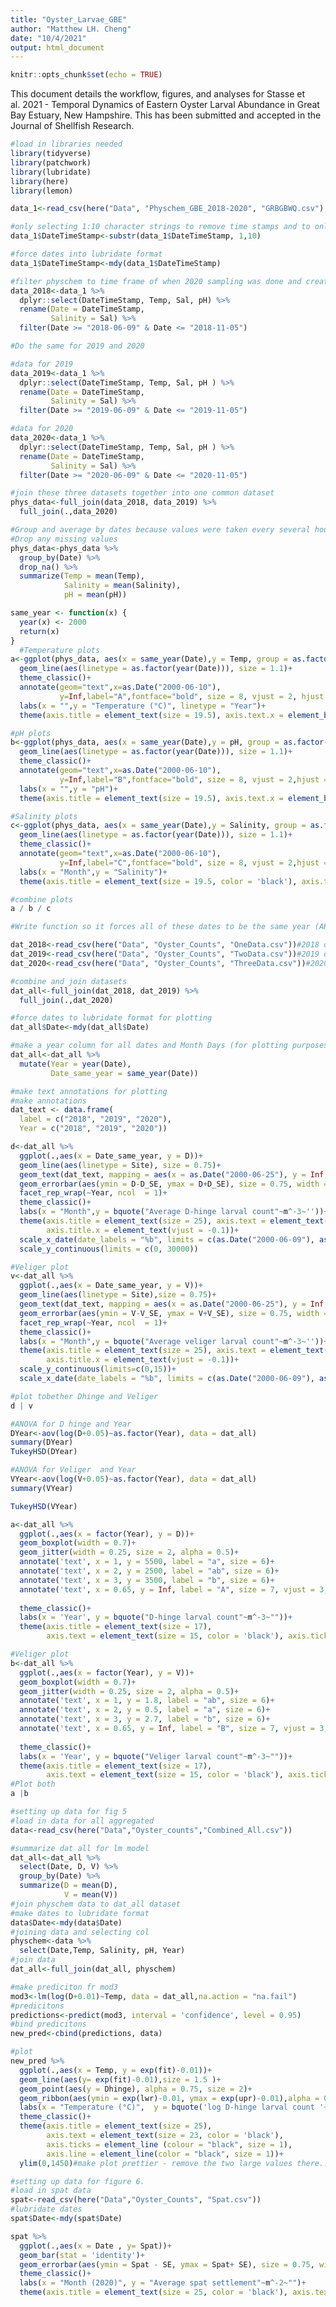 ```yaml
---
title: "Oyster_Larvae_GBE"
author: "Matthew LH. Cheng"
date: "10/4/2021"
output: html_document
---
```


```r
knitr::opts_chunk$set(echo = TRUE)
```

This document details the workflow, figures, and analyses for Stasse et al. 2021 - Temporal Dynamics of Eastern Oyster Larval Abundance in Great Bay Estuary, New Hampshire. This has been submitted and accepted in the Journal of Shellfish Research.

```r
#load in libraries needed
library(tidyverse)
library(patchwork)
library(lubridate)
library(here)
library(lemon)

data_1<-read_csv(here("Data", "Physchem_GBE_2018-2020", "GRBGBWQ.csv"), skip = 2)#skipping first two rows 

#only selecting 1:10 character strings to remove time stamps and to only keep dates
data_1$DateTimeStamp<-substr(data_1$DateTimeStamp, 1,10)

#force dates into lubridate format
data_1$DateTimeStamp<-mdy(data_1$DateTimeStamp)

#filter physchem to time frame of when 2020 sampling was done and create new object with 2018 data
data_2018<-data_1 %>% 
  dplyr::select(DateTimeStamp, Temp, Sal, pH) %>% 
  rename(Date = DateTimeStamp,
         Salinity = Sal) %>% 
  filter(Date >= "2018-06-09" & Date <= "2018-11-05")

#Do the same for 2019 and 2020

#data for 2019
data_2019<-data_1 %>% 
  dplyr::select(DateTimeStamp, Temp, Sal, pH ) %>% 
  rename(Date = DateTimeStamp,
         Salinity = Sal) %>% 
  filter(Date >= "2019-06-09" & Date <= "2019-11-05")

#data for 2020
data_2020<-data_1 %>% 
  dplyr::select(DateTimeStamp, Temp, Sal, pH ) %>% 
  rename(Date = DateTimeStamp,
         Salinity = Sal) %>% 
  filter(Date >= "2020-06-09" & Date <= "2020-11-05")

#join these three datasets together into one common dataset
phys_data<-full_join(data_2018, data_2019) %>% 
  full_join(.,data_2020)

#Group and average by dates because values were taken every several hours
#Drop any missing values
phys_data<-phys_data %>% 
  group_by(Date) %>% 
  drop_na() %>% 
  summarize(Temp = mean(Temp),
            Salinity = mean(Salinity),
            pH = mean(pH))
```


```r
same_year <- function(x) {
  year(x) <- 2000
  return(x)
} 
  #Temperature plots
a<-ggplot(phys_data, aes(x = same_year(Date),y = Temp, group = as.factor(year(Date))))+
  geom_line(aes(linetype = as.factor(year(Date))), size = 1.1)+
  theme_classic()+
  annotate(geom="text",x=as.Date("2000-06-10"),
           y=Inf,label="A",fontface="bold", size = 8, vjust = 2, hjust = 2)+
  labs(x = "",y = "Temperature (°C)", linetype = "Year")+
  theme(axis.title = element_text(size = 19.5), axis.text.x = element_blank(), legend.text = element_text(size = 17, color = 'black'), legend.title = element_text(size = 17, color = 'black'), legend.position = c(0.93,0.74), axis.ticks = element_line (colour = "black", size = 1),  axis.line = element_line(color = "black", size = 1),legend.key.width=unit(2.3,"cm"),axis.text.y = element_text(size = 18, color = 'black'))

#pH plots
b<-ggplot(phys_data, aes(x = same_year(Date),y = pH, group = as.factor(year(Date))))+
  geom_line(aes(linetype = as.factor(year(Date))), size = 1.1)+
  theme_classic()+
  annotate(geom="text",x=as.Date("2000-06-10"),
           y=Inf,label="B",fontface="bold", size = 8, vjust = 2,hjust = 2)+
  labs(x = "",y = "pH")+
  theme(axis.title = element_text(size = 19.5), axis.text.x = element_blank(), legend.position = 'none', axis.ticks = element_line (colour = "black", size = 1),  axis.line = element_line(color = "black", size = 1),axis.text.y = element_text(size = 18, color = 'black'))

#Salinity plots
c<-ggplot(phys_data, aes(x = same_year(Date),y = Salinity, group = as.factor(year(Date))))+
  geom_line(aes(linetype = as.factor(year(Date))), size = 1.1)+
  theme_classic()+
  annotate(geom="text",x=as.Date("2000-06-10"),
           y=Inf,label="C",fontface="bold", size = 8, vjust = 2,hjust = 2)+
  labs(x = "Month",y = "Salinity")+
  theme(axis.title = element_text(size = 19.5, color = 'black'), axis.text = element_text(size = 18, color = 'black'), legend.position = 'none', axis.ticks = element_line (colour = "black", size = 1),  axis.line = element_line(color = "black", size = 1))

#combine plots
a / b / c 

#Write function so it forces all of these dates to be the same year (AKA same x scale) for nice plotting

```

```r
dat_2018<-read_csv(here("Data", "Oyster_Counts", "OneData.csv"))#2018 data
dat_2019<-read_csv(here("Data", "Oyster_Counts", "TwoData.csv"))#2019 data
dat_2020<-read_csv(here("Data", "Oyster_Counts", "ThreeData.csv"))#2020 data

#combine and join datasets
dat_all<-full_join(dat_2018, dat_2019) %>% 
  full_join(.,dat_2020)

#force dates to lubridate format for plotting
dat_all$Date<-mdy(dat_all$Date)

#make a year column for all dates and Month Days (for plotting purposes)
dat_all<-dat_all %>% 
  mutate(Year = year(Date),
         Date_same_year = same_year(Date)) 

#make text annotations for plotting
#make annotations
dat_text <- data.frame(
  label = c("2018", "2019", "2020"),
  Year = c("2018", "2019", "2020"))

```


```r
d<-dat_all %>% 
  ggplot(.,aes(x = Date_same_year, y = D))+
  geom_line(aes(linetype = Site), size = 0.75)+
  geom_text(dat_text, mapping = aes(x = as.Date("2000-06-25"), y = Inf, label = label), vjust = 1.75, size = 8)+
  geom_errorbar(aes(ymin = D-D_SE, ymax = D+D_SE), size = 0.75, width = 1.75, alpha = 0.8)+
  facet_rep_wrap(~Year, ncol  = 1)+
  theme_classic()+
  labs(x = "Month",y = bquote("Average D-hinge larval count"~m^-3~''))+
  theme(axis.title = element_text(size = 25), axis.text = element_text(size = 20, color = 'black'),  legend.position = 'none', axis.ticks = element_line (colour = "black", size = 1),  axis.line = element_line(color = "black"), strip.text.x = element_blank(), strip.background = element_blank(),
        axis.title.x = element_text(vjust = -0.1))+
  scale_x_date(date_labels = "%b", limits = c(as.Date("2000-06-09"), as.Date("2000-11-05")))+
  scale_y_continuous(limits = c(0, 30000))

#Veliger plot
v<-dat_all %>% 
  ggplot(.,aes(x = Date_same_year, y = V))+
  geom_line(aes(linetype = Site),size = 0.75)+
  geom_text(dat_text, mapping = aes(x = as.Date("2000-06-25"), y = Inf, label = label), vjust = 1.75, size = 8)+
  geom_errorbar(aes(ymin = V-V_SE, ymax = V+V_SE), size = 0.75, width = 1.75, alpha = 0.8)+
  facet_rep_wrap(~Year, ncol  = 1)+
  theme_classic()+
  labs(x = "Month",y = bquote("Average veliger larval count"~m^-3~''))+
  theme(axis.title = element_text(size = 25), axis.text = element_text(size = 20, color = 'black'), legend.text = element_text(size = 17, color = 'black'), legend.title = element_text(size = 18, color = 'black'), legend.position = c(0.8,0.875), axis.ticks = element_line (colour = "black", size = 1),  axis.line = element_line(color = "black"),legend.key.width=unit(2.3,"cm"), legend.background = element_rect(fill = 'NA'), strip.text.x = element_blank(), strip.background = element_blank(),
        axis.title.x = element_text(vjust = -0.1))+
  scale_y_continuous(limits=c(0,15))+
  scale_x_date(date_labels = "%b", limits = c(as.Date("2000-06-09"), as.Date("2000-11-05")))

#plot tobether Dhinge and Veliger
d | v 

```


```r
#ANOVA for D hinge and Year
DYear<-aov(log(D+0.05)~as.factor(Year), data = dat_all)
summary(DYear)
TukeyHSD(DYear)

#ANOVA for Veliger  and Year
VYear<-aov(log(V+0.05)~as.factor(Year), data = dat_all)
summary(VYear)

TukeyHSD(VYear)
```


```r
a<-dat_all %>% 
  ggplot(.,aes(x = factor(Year), y = D))+
  geom_boxplot(width = 0.7)+
  geom_jitter(width = 0.25, size = 2, alpha = 0.5)+
  annotate('text', x = 1, y = 5500, label = "a", size = 6)+
  annotate('text', x = 2, y = 2500, label = "ab", size = 6)+
  annotate('text', x = 3, y = 3500, label = "b", size = 6)+
  annotate('text', x = 0.65, y = Inf, label = "A", size = 7, vjust = 3, fontface = 'bold')+
  
  theme_classic()+
  labs(x = 'Year', y = bquote("D-hinge larval count"~m^-3~""))+
  theme(axis.title = element_text(size = 17), 
        axis.text = element_text(size = 15, color = 'black'), axis.ticks = element_line (colour = "black", size = 1),  axis.line = element_line(color = "black", size = 1))

#Veliger plot
b<-dat_all %>% 
  ggplot(.,aes(x = factor(Year), y = V))+
  geom_boxplot(width = 0.7)+
  geom_jitter(width = 0.25, size = 2, alpha = 0.5)+
  annotate('text', x = 1, y = 1.8, label = "ab", size = 6)+
  annotate('text', x = 2, y = 0.5, label = "a", size = 6)+
  annotate('text', x = 3, y = 2.7, label = "b", size = 6)+
  annotate('text', x = 0.65, y = Inf, label = "B", size = 7, vjust = 3, fontface = 'bold')+
  
  theme_classic()+
  labs(x = 'Year', y = bquote("Veliger larval count"~m^-3~""))+
  theme(axis.title = element_text(size = 17), 
        axis.text = element_text(size = 15, color = 'black'), axis.ticks = element_line (colour = "black", size = 1),  axis.line = element_line(color = "black", size = 1))
#Plot both
a |b 
```

```r
#setting up data for fig 5
#load in data for all aggregated
data<-read_csv(here("Data","Oyster_counts","Combined_All.csv"))

#summarize dat all for lm model
dat_all<-dat_all %>% 
  select(Date, D, V) %>% 
  group_by(Date) %>% 
  summarize(D = mean(D),
            V = mean(V))
#join physchem data to dat_all dataset
#make dates to lubridate format
data$Date<-mdy(data$Date)
#joining data and selecting col
physchem<-data %>% 
  select(Date,Temp, Salinity, pH, Year)
#join data
dat_all<-full_join(dat_all, physchem)

#make prediciton fr mod3
mod3<-lm(log(D+0.01)~Temp, data = dat_all,na.action = "na.fail")
#predicitons
predictions<-predict(mod3, interval = 'confidence', level = 0.95)
#bind predicitons
new_pred<-cbind(predictions, data)
```


```r
#plot
new_pred %>% 
  ggplot(.,aes(x = Temp, y = exp(fit)-0.01))+
  geom_line(aes(y= exp(fit)-0.01),size = 1.5 )+
  geom_point(aes(y = Dhinge), alpha = 0.75, size = 2)+
  geom_ribbon(aes(ymin = exp(lwr)-0.01, ymax = exp(upr)-0.01),alpha = 0.4)+
  labs(x = "Temperature (°C)",  y = bquote('log D-hinge larval count '~m^-3~''))+
  theme_classic()+
  theme(axis.title = element_text(size = 25), 
        axis.text = element_text(size = 23, color = 'black'), 
        axis.ticks = element_line (colour = "black", size = 1), 
        axis.line = element_line(color = "black", size = 1))+
  ylim(0,1450)#make plot prettier - remove the two large values there....

```


```r
#setting up data for figure 6.
#load in spat data
spat<-read_csv(here("Data","Oyster_Counts", "Spat.csv"))
#lubridate dates
spat$Date<-mdy(spat$Date)
```


```r
spat %>% 
  ggplot(.,aes(x = Date , y= Spat))+
  geom_bar(stat = 'identity')+
  geom_errorbar(aes(ymin = Spat - SE, ymax = Spat+ SE), size = 0.75, width = 2)+
  theme_classic()+
  labs(x = "Month (2020)", y = "Average spat settlement"~m^-2~"")+
  theme(axis.title = element_text(size = 25, color = 'black'), axis.text = element_text(size = 22, color ='black'), axis.line = element_line(size = 1))

```
